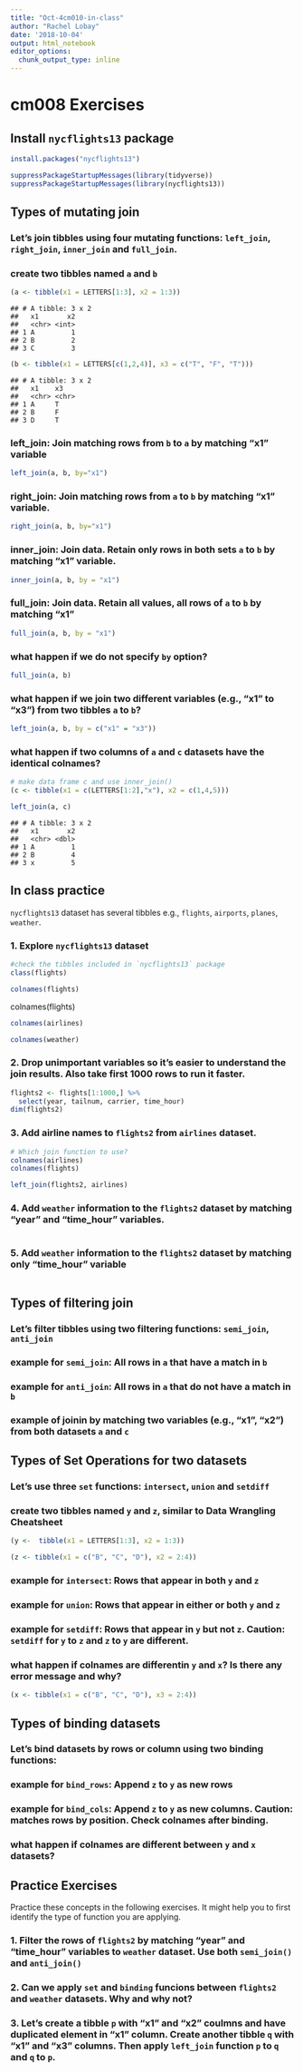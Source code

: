 ```yaml
---
title: "Oct-4cm010-in-class"
author: "Rachel Lobay"
date: '2018-10-04'
output: html_notebook
editor_options: 
  chunk_output_type: inline
---
```


cm008 Exercises
================

Install `nycflights13` package
------------------------------

```r
install.packages("nycflights13")
```

```r
suppressPackageStartupMessages(library(tidyverse))
suppressPackageStartupMessages(library(nycflights13))
```

Types of mutating join
----------------------

### Let's join tibbles using four mutating functions: `left_join`, `right_join`, `inner_join` and `full_join`.

### create two tibbles named `a` and `b`

```r
(a <- tibble(x1 = LETTERS[1:3], x2 = 1:3))
```


    ## # A tibble: 3 x 2
    ##   x1       x2
    ##   <chr> <int>
    ## 1 A         1
    ## 2 B         2
    ## 3 C         3

```r
(b <- tibble(x1 = LETTERS[c(1,2,4)], x3 = c("T", "F", "T")))
```

    ## # A tibble: 3 x 2
    ##   x1    x3   
    ##   <chr> <chr>
    ## 1 A     T    
    ## 2 B     F    
    ## 3 D     T

### left\_join: Join matching rows from `b` to `a` by matching "x1" variable

```r
left_join(a, b, by="x1")
```


### right\_join: Join matching rows from `a` to `b` by matching "x1" variable.

```r
right_join(a, b, by="x1")
```

### inner\_join: Join data. Retain only rows in both sets `a` to `b` by matching "x1" variable.

```r
inner_join(a, b, by = "x1")
```

### full\_join: Join data. Retain all values, all rows of `a` to `b` by matching "x1"

```r
full_join(a, b, by = "x1")
```

### what happen if we do not specify `by` option?

```r
full_join(a, b)
```

### what happen if we join two different variables (e.g., "x1" to "x3") from two tibbles `a` to `b`?

```r
left_join(a, b, by = c("x1" = "x3"))
```

### what happen if two columns of `a` and `c` datasets have the identical colnames?

```r

# make data frame c and use inner_join()
(c <- tibble(x1 = c(LETTERS[1:2],"x"), x2 = c(1,4,5)))

left_join(a, c)
```



    ## # A tibble: 3 x 2
    ##   x1       x2
    ##   <chr> <dbl>
    ## 1 A         1
    ## 2 B         4
    ## 3 x         5

In class practice
-----------------

`nycflights13` dataset has several tibbles e.g., `flights`, `airports`, `planes`, `weather`.

### 1. Explore `nycflights13` dataset


```r
#check the tibbles included in `nycflights13` package
class(flights)
```


```r
colnames(flights)

```

colnames(flights)


```r
colnames(airlines)
```

```r
colnames(weather)
```



### 2. Drop unimportant variables so it's easier to understand the join results. Also take first 1000 rows to run it faster.

```r
flights2 <- flights[1:1000,] %>% 
  select(year, tailnum, carrier, time_hour)
dim(flights2)
```



### 3. Add airline names to `flights2` from `airlines` dataset.

```r
# Which join function to use?
colnames(airlines)
colnames(flights)

left_join(flights2, airlines)
```


### 4. Add `weather` information to the `flights2` dataset by matching "year" and "time\_hour" variables.

```r

```

### 5. Add `weather` information to the `flights2` dataset by matching only "time\_hour" variable

```r

```


Types of filtering join
-----------------------

### Let's filter tibbles using two filtering functions: `semi_join`, `anti_join`

### example for `semi_join`: All rows in `a` that have a match in `b`

### example for `anti_join`: All rows in `a` that do not have a match in `b`

### example of joinin by matching two variables (e.g., "x1", "x2") from both datasets `a` and `c`

Types of Set Operations for two datasets
----------------------------------------

### Let's use three `set` functions: `intersect`, `union` and `setdiff`

### create two tibbles named `y` and `z`, similar to Data Wrangling Cheatsheet


```r
(y <-  tibble(x1 = LETTERS[1:3], x2 = 1:3))

```





```r
(z <- tibble(x1 = c("B", "C", "D"), x2 = 2:4))
```




### example for `intersect`: Rows that appear in both `y` and `z`

### example for `union`: Rows that appear in either or both `y` and `z`

### example for `setdiff`: Rows that appear in `y` but not `z`. **Caution:** `setdiff` for `y` to `z` and `z` to `y` are different.

### what happen if colnames are differentin `y` and `x`? Is there any error message and why?


```r
(x <- tibble(x1 = c("B", "C", "D"), x3 = 2:4))
```


Types of binding datasets
-------------------------

### Let's bind datasets by rows or column using two binding functions:

### example for `bind_rows`: Append `z` to `y` as new rows

### example for `bind_cols`: Append `z` to `y` as new columns. **Caution**: matches rows by position. Check colnames after binding.

### what happen if colnames are different between `y` and `x` datasets?

Practice Exercises
------------------

Practice these concepts in the following exercises. It might help you to first identify the type of function you are applying.

### 1. Filter the rows of `flights2` by matching "year" and "time\_hour" variables to `weather` dataset. Use both `semi_join()` and `anti_join()`

### 2. Can we apply `set` and `binding` funcions between `flights2` and `weather` datasets. Why and why not?

### 3. Let's create a tibble `p` with "x1" and "x2" coulmns and have duplicated element in "x1" column. Create another tibble `q` with "x1" and "x3" columns. Then apply `left_join` function `p` to `q` and `q` to `p`.